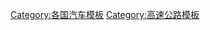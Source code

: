 {{Categories by country|nocat}}

[[Category:各国汽车模板|Category:各国汽车模板]]
[[Category:高速公路模板|Category:高速公路模板]]